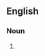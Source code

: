 {{also|rattle snakes}}

==English==

===Noun===
{{head|en|noun form}}

# {{plural of|en|rattlesnake}}